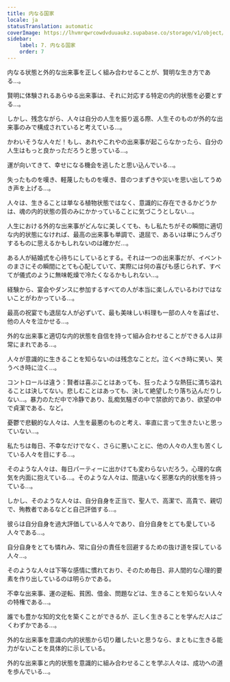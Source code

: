```yaml
---
title: 内なる国家
locale: ja
statusTranslation: automatic
coverImage: https://lhvmrqwrcowdvduuaukz.supabase.co/storage/v1/object/public/strapi-uploads/small_cover-tratado-de-psicologia-revolucionaria.webp-5e15e1cec4e0ebebcde5d7fc7565d8fd.webp
sidebar:
    label: 7. 内なる国家
    order: 7
---
```

内なる状態と外的な出来事を正しく組み合わせることが、賢明な生き方である…。

賢明に体験されるあらゆる出来事は、それに対応する特定の内的状態を必要とする…。

しかし、残念ながら、人々は自分の人生を振り返る際、人生そのものが外的な出来事のみで構成されていると考えている…。

かわいそうな人々だ！もし、あれやこれやの出来事が起こらなかったら、自分の人生はもっと良かっただろうと思っている…。

運が向いてきて、幸せになる機会を逃したと思い込んでいる…。

失ったものを嘆き、軽蔑したものを嘆き、昔のつまずきや災いを思い出してうめき声を上げる…。

人々は、生きることは単なる植物状態ではなく、意識的に存在できるかどうかは、魂の内的状態の質のみにかかっていることに気づこうとしない…。

人生における外的な出来事がどんなに美しくても、もし私たちがその瞬間に適切な内的状態になければ、最高の出来事も単調で、退屈で、あるいは単にうんざりするものに思えるかもしれないのは確かだ…。

ある人が結婚式を心待ちにしているとする。それは一つの出来事だが、イベントのまさにその瞬間にとても心配していて、実際には何の喜びも感じられず、すべてが儀式のように無味乾燥で冷たくなるかもしれない…。

経験から、宴会やダンスに参加するすべての人が本当に楽しんでいるわけではないことがわかっている…。

最高の祝宴でも退屈な人が必ずいて、最も美味しい料理も一部の人々を喜ばせ、他の人々を泣かせる…。

外的な出来事と適切な内的状態を自信を持って組み合わせることができる人は非常にまれである…。

人々が意識的に生きることを知らないのは残念なことだ。泣くべき時に笑い、笑うべき時に泣く…。

コントロールは違う：賢者は喜ぶことはあっても、狂ったような熱狂に満ち溢れることは決してない。悲しむことはあっても、決して絶望したり落ち込んだりしない…。暴力のただ中で冷静であり、乱痴気騒ぎの中で禁欲的であり、欲望の中で貞潔である、など。

憂鬱で悲観的な人々は、人生を最悪のものと考え、率直に言って生きたいと思っていない…。

私たちは毎日、不幸なだけでなく、さらに悪いことに、他の人々の人生も苦くしている人々を目にする…。

そのような人々は、毎日パーティーに出かけても変わらないだろう。心理的な病気を内面に抱えている…。そのような人々は、間違いなく邪悪な内的状態を持っている…。

しかし、そのような人々は、自分自身を正当で、聖人で、高潔で、高貴で、親切で、殉教者であるなどと自己評価する…。

彼らは自分自身を過大評価している人々であり、自分自身をとても愛している人々である…。

自分自身をとても憐れみ、常に自分の責任を回避するための抜け道を探している人々…。

そのような人々は下等な感情に慣れており、そのため毎日、非人間的な心理的要素を作り出しているのは明らかである。

不幸な出来事、運の逆転、貧困、借金、問題などは、生きることを知らない人々の特権である…。

誰でも豊かな知的文化を築くことができるが、正しく生きることを学んだ人はごくわずかである…。

外的な出来事を意識の内的状態から切り離したいと思うなら、まともに生きる能力がないことを具体的に示している。

外的な出来事と内的状態を意識的に組み合わせることを学ぶ人々は、成功への道を歩んでいる…。

